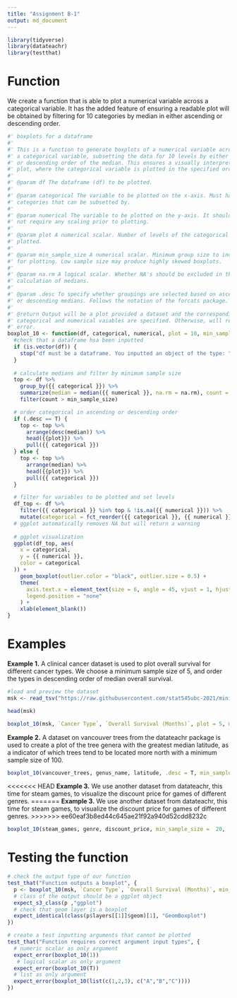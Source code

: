 ```yaml
---
title: "Assignment B-1"
output: md_document
---
```


```r
library(tidyverse)
library(datateachr)
library(testthat)
```

# Function
We create a function that is able to plot a numerical variable across a categorical variable. It has the added feature of ensuring a readable plot will be obtained by filtering for 10 categories by median in either ascending or descending order. 

```r
#' boxplots for a dataframe
#'
#' This is a function to generate boxplots of a numerical variable across
#' a categorical variable, subsetting the data for 10 levels by either ascending
#' or descending order of the median. This ensures a visually interpretable
#' plot, where the categorical variable is plotted in the specified order.
#'
#' @param df The dataframe (df) to be plotted.
#'
#' @param categorical The variable to be plotted on the x-axis. Must have
#' categories that can be subsetted by.
#'
#' @param numerical The variable to be plotted on the y-axis. It should 
#' not require any scaling prior to plotting.
#'
#' @param plot A numerical scalar. Number of levels of the categorical to be
#' plotted.
#'
#' @param min_sample_size A numerical scalar. Minimum group size to include
#' for plotting. Low sample size may produce highly skewed boxplots.
#'
#' @param na.rm A logical scalar. Whether NA's should be excluded in the
#' calculation of medians.
#'
#' @param .desc To specify whether groupings are selected based on ascending
#' or descending medians. Follows the notation of the forcats package.
#'
#' @return Output will be a plot provided a dataset and the corresponding
#' categorical and numerical vaiables are specified. Otherwise, will return a
#' error.
boxplot_10 <- function(df, categorical, numerical, plot = 10, min_sample_size = 10, na.rm = TRUE, .desc = FALSE) {
  #check that a dataframe hsa been inputted
  if (is.vector(df)) {
    stop("df must be a dataframe. You inputted an object of the type: ", class(df))
  }
    
  # calculate medians and filter by minimum sample size
  top <- df %>%
    group_by({{ categorical }}) %>%
    summarize(median = median({{ numerical }}, na.rm = na.rm), count = n()) %>%
    filter(count > min_sample_size)

  # order categorical in ascending or descending order
  if (.desc == T) {
    top <- top %>%
      arrange(desc(median)) %>%
      head({{plot}}) %>%
      pull({{ categorical }})
  } else {
    top <- top %>%
      arrange(median) %>%
      head({{plot}}) %>%
      pull({{ categorical }})
  }

  # filter for variables to be plotted and set levels
  df_top <- df %>%
    filter({{ categorical }} %in% top & !is.na({{ numerical }})) %>%
    mutate(categorical = fct_reorder({{ categorical }}, {{ numerical }}, na.rm = na.rm, .desc = .desc))
  # ggplot automatically removes NA but will return a warning
  
  # ggplot visualization
  ggplot(df_top, aes(
    x = categorical,
    y = {{ numerical }},
    color = categorical
  )) +
    geom_boxplot(outlier.color = "black", outlier.size = 0.5) +
    theme(
      axis.text.x = element_text(size = 6, angle = 45, vjust = 1, hjust = 1),
      legend.position = "none"
    ) +
    xlab(element_blank())
}
```

# Examples

**Example 1.** A clinical cancer dataset is used to plot overall survival for different cancer types. We choose a minimum sample size of 5, and order the types in descending order of median overall survival.
```r
#load and preview the dataset
msk <- read_tsv("https://raw.githubusercontent.com/stat545ubc-2021/mini-data-analysis-EL/main/data/msk_impact_2017_clinical_data.tsv")

head(msk)

boxplot_10(msk, `Cancer Type`, `Overall Survival (Months)`, plot = 5, min_sample_size = 5, na.rm = T, .desc = T)
```
**Example 2.** A dataset on vancouver trees from the datateachr package is used to create a plot of the tree genera with the greatest median latitude, as a indicator of which trees tend to be located more north with a minimum sample size of 100.

```r
boxplot_10(vancouver_trees, genus_name, latitude, .desc = T, min_sample_size =  100)
```

<<<<<<< HEAD
**Example 3.** We use another dataset from datateachr, this time for steam games, to visualize the discount price for games of different genres.
=======
**Example 3.** We use another dataset from datateachr, this time for steam games, to visualize the discount price for games of different genres. 
>>>>>>> ee60eaf3b8ed44c645ae21f92a940d52cdd8232c

```r
boxplot_10(steam_games, genre, discount_price, min_sample_size =  20, .desc = T)
```
# Testing the function

```r
# check the output type of our function
test_that("Function outputs a boxplot", {
  p <- boxplot_10(msk, `Cancer Type`, `Overall Survival (Months)`, min_sample_size = 5, na.rm = T, .desc = T) 
  # class of the output should be a ggplot object
  expect_s3_class(p ,"ggplot") 
  # check that geom layer is a boxplot
  expect_identical(class(p$layers[[1]]$geom)[1], "GeomBoxplot")
})
```

```r
# create a test inputting arguments that cannot be plotted
test_that("Function requires correct argument input types", {
  # numeric scalar as only argument
  expect_error(boxplot_10(1))
   # logical scalar as only argument
  expect_error(boxplot_10(T))
  # list as only argument
  expect_error(boxplot_10(list(c(1,2,3), c("A","B","C"))))
})
```
